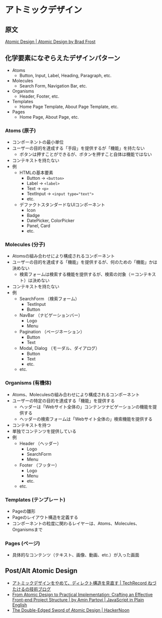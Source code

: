 # アトミックデザイン

## 原文

[Atomic Design | Atomic Design by Brad Frost](https://atomicdesign.bradfrost.com/table-of-contents/)

## 化学要素になぞらえたデザインパターン

- Atoms
  - Button, Input, Label, Heading, Paragraph, etc.
- Molecules
  - Search Form, Navigation Bar, etc.
- Organisms
  - Header, Footer, etc.
- Templates
  - Home Page Template, About Page Template, etc.
- Pages
  - Home Page, About Page, etc.

### Atoms (原子)

- コンポーネントの最小単位
- ユーザーの目的を達成する「手段」を提供するが「機能」を持たない
  - ボタンは押すことができるが、ボタンを押すこと自体は機能ではない
- コンテキストを持たない
- 例
  - HTMLの基本要素
    - Button -> `<button>`
    - Label -> `<label>`
    - Text -> `<p>`
    - TextInput -> `<input type="text">`
    - etc.
  - デファクトスタンダードなUIコンポーネント
    - Icon
    - Badge
    - DatePicker, ColorPicker
    - Panel, Card
    - etc.

### Molecules (分子)

- Atomsの組み合わせにより構成されるコンポーネント
- ユーザーの目的を達成する「機能」を提供するが、何のための「機能」かは決めない
  - 検索フォームは検索する機能を提供するが、検索の対象（＝コンテキスト）は決めない
- コンテキストを持たない
- 例
  - SearchForm （検索フォーム）
    - TextInput
    - Button
  - NavBar （ナビゲーションバー）
    - Logo
    - Menu
  - Pagination （ページネーション）
    - Button
    - Text
  - Modal, Dialog （モーダル、ダイアログ）
    - Button
    - Text
    - etc.
  - etc.

### Organisms (有機体)

- Atoms、Moleculesの組み合わせにより構成されるコンポーネント
- ユーザーの特定の目的を達成する「機能」を提供する
  - ヘッダーは「Webサイト全体の」コンテンツナビゲーションの機能を提供する
  - ヘッダーの検索フォームは「Webサイト全体の」検索機能を提供する
- コンテキストを持つ
- 単独でコンテンツを提供している
- 例
  - Header （ヘッダー）
    - Logo
    - SearchForm
    - Menu
  - Footer （フッター）
    - Logo
    - Menu
    - etc.
  - etc.

### Templates (テンプレート)

- Pageの雛形
- Pageのレイアウト構造を定義する
- コンポーネントの粒度に関わるレイヤーは、Atoms、Molecules、Organismsまで

### Pages (ページ)

- 具体的なコンテンツ（テキスト、画像、動画、etc.）が入った画面

## Post/Alt Atomic Design

- [アトミックデザインをやめて、ディレクト構造を見直す | TechRecord ねづたけるの技術ブログ](https://tech-record.com/post/cG9zdDoyOQ==)
- [From Atomic Design to Practical Implementation: Crafting an Effective Front-end Project Structure | by Amin Partovi | JavaScript in Plain English](https://javascript.plainenglish.io/from-atomic-design-to-practical-implementation-crafting-an-effective-front-end-project-structure-93d2816dcb79)
- [The Double-Edged Sword of Atomic Design | HackerNoon](https://hackernoon.com/the-double-edged-sword-of-atomic-design)
